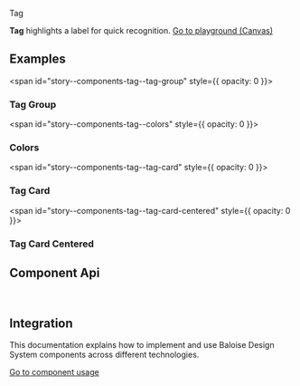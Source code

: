 
<bal-doc-banner id="story--components-tag--basic">Tag</bal-doc-banner>

<bal-doc-lead>
  <b>Tag</b> highlights a label for quick recognition.
</bal-doc-lead>

<Canvas withSource="open">
  <Story id="components-tag--basic" />
</Canvas>

<bal-doc-app>
  <bal-button-group class="mb-large" position="center">
    <a class="button is-primary" href="?path=/story/components-tag--basic">
      Go to playground (Canvas)
    </a>
    <bal-doc-code-sandbox
      framework="angular"
      template={Basic.parameters.docs.source.code}
      modules="tag"
    ></bal-doc-code-sandbox>
    <bal-doc-code-sandbox
      framework="html"
      template={Basic.parameters.docs.source.code}
      modules="tag"
    ></bal-doc-code-sandbox>
  </bal-button-group>
</bal-doc-app>

## Examples

<span id="story--components-tag--tag-group" style={{ opacity: 0 }}></span>

### Tag Group

<Canvas withSource="open">
  <Story id="components-tag--tag-group" />
</Canvas>

<span id="story--components-tag--colors" style={{ opacity: 0 }}></span>

### Colors

<Canvas withSource="closed">
  <Story id="components-tag--colors" />
</Canvas>

<span id="story--components-tag--tag-card" style={{ opacity: 0 }}></span>

### Tag Card

<Canvas withSource="closed">
  <Story id="components-tag--tag-card" />
</Canvas>

<span id="story--components-tag--tag-card-centered" style={{ opacity: 0 }}></span>

### Tag Card Centered

<Canvas withSource="closed">
  <Story id="components-tag--tag-card-centered" />
</Canvas>

## Component Api

<Description markdown={readme} />

<br />

## Integration

This documentation explains how to implement and use Baloise Design System components across different technologies.

<a class="button is-primary" href="?path=/docs/development-components--page">
  Go to component usage
</a>


<Description markdown={testing} />

<bal-doc-github link="/components/bal-tag/stories/bal-tag.docs.mdx"></bal-doc-github>
